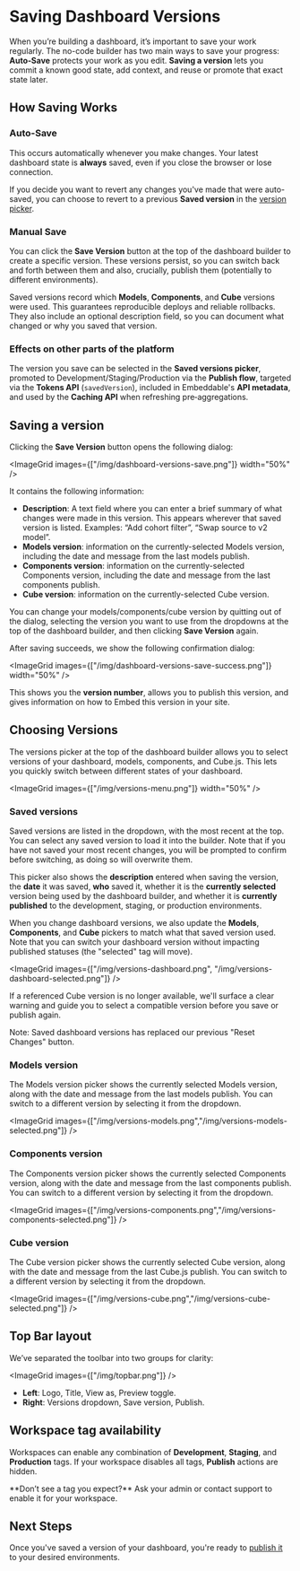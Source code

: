 # Saving Dashboard Versions

When you’re building a dashboard, it’s important to save your work regularly. The no-code builder has two main ways to save your progress: **Auto‑Save** protects your work as you edit. **Saving a version** lets you commit a known good state, add context, and reuse or promote that exact state later.

## How Saving Works

### Auto-Save

This occurs automatically whenever you make changes. Your latest dashboard state is **always** saved, even if you close the browser or lose connection.

If you decide you want to revert any changes you've made that were auto-saved, you can choose to revert to a previous **Saved version** in the [version picker](/dashboards/saving#choosing-versions).

### Manual Save

You can click the **Save Version** button at the top of the dashboard builder to create a specific version. These versions persist, so you can switch back and forth between them and also, crucially, publish them (potentially to different environments).

Saved versions record which **Models**, **Components**, and **Cube** versions were used. This guarantees reproducible deploys and reliable rollbacks. They also include an optional description field, so you can document what changed or why you saved that version.

### Effects on other parts of the platform

The version you save can be selected in the **Saved versions picker**, promoted to Development/Staging/Production via the **Publish flow**, targeted via the **Tokens API** (`savedVersion`), included in Embeddable's **API metadata**, and used by the **Caching API** when refreshing pre‑aggregations.

## Saving a version

Clicking the **Save Version** button opens the following dialog:

<ImageGrid images={["/img/dashboard-versions-save.png"]} width="50%" />

It contains the following information:

- **Description**: A text field where you can enter a brief summary of what changes were made in this version. This appears wherever that saved version is listed. Examples: “Add cohort filter”, “Swap source to v2 model”.
- **Models version**: information on the currently-selected Models version, including the date and message from the last models publish.
- **Components version**: information on the currently-selected Components version, including the date and message from the last components publish.
- **Cube version**: information on the currently-selected Cube version.

You can change your models/components/cube version by quitting out of the dialog, selecting the version you want to use from the dropdowns at the top of the dashboard builder, and then clicking **Save Version** again.

After saving succeeds, we show the following confirmation dialog:

<ImageGrid images={["/img/dashboard-versions-save-success.png"]} width="50%" />

This shows you the **version number**, allows you to publish this version, and gives information on how to Embed this version in your site.

## Choosing Versions

The versions picker at the top of the dashboard builder allows you to select versions of your dashboard, models, components, and Cube.js. This lets you quickly switch between different states of your dashboard.

<ImageGrid images={["/img/versions-menu.png"]} width="50%" />

### Saved versions

Saved versions are listed in the dropdown, with the most recent at the top. You can select any saved version to load it into the builder. Note that if you have not saved your most recent changes, you will be prompted to confirm before switching, as doing so will overwrite them.

This picker also shows the **description** entered when saving the version, the **date** it was saved, **who** saved it, whether it is the **currently selected** version being used by the dashboard builder, and whether it is **currently published** to the development, staging, or production environments.

When you change dashboard versions, we also update the **Models**, **Components**, and **Cube** pickers to match what that saved version used. Note that you can switch your dashboard version without impacting published statuses (the "selected" tag will move).

<ImageGrid images={["/img/versions-dashboard.png", "/img/versions-dashboard-selected.png"]} />

If a referenced Cube version is no longer available, we'll surface a clear warning and guide you to select a compatible version before you save or publish again.

<Callout emoji="💡">
  Note: Saved dashboard versions has replaced our previous "Reset Changes" button.
</Callout>

### Models version

The Models version picker shows the currently selected Models version, along with the date and message from the last models publish. You can switch to a different version by selecting it from the dropdown.

<ImageGrid images={["/img/versions-models.png","/img/versions-models-selected.png"]} />

### Components version

The Components version picker shows the currently selected Components version, along with the date and message from the last components publish. You can switch to a different version by selecting it from the dropdown.

<ImageGrid images={["/img/versions-components.png","/img/versions-components-selected.png"]} />

### Cube version

The Cube version picker shows the currently selected Cube version, along with the date and message from the last Cube.js publish. You can switch to a different version by selecting it from the dropdown.

<ImageGrid images={["/img/versions-cube.png","/img/versions-cube-selected.png"]} />

## Top Bar layout

We’ve separated the toolbar into two groups for clarity:

<ImageGrid images={["/img/topbar.png"]} />

- **Left**: Logo, Title, View as, Preview toggle.
- **Right**: Versions dropdown, Save version, Publish.

## Workspace tag availability

Workspaces can enable any combination of **Development**, **Staging**, and **Production** tags. If your workspace disables all tags, **Publish** actions are hidden.

<Callout emoji="💡">
**Don’t see a tag you expect?** Ask your admin or contact support to enable it for your workspace.
</Callout>

## Next Steps

Once you've saved a version of your dashboard, you're ready to [publish it](/dashboards/publishing) to your desired environments.